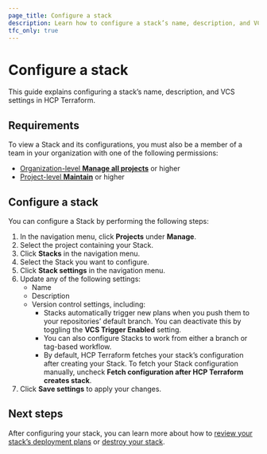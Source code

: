 ```yaml
---
page_title: Configure a stack
description: Learn how to configure a stack’s name, description, and VCS settings in HCP Terraform.
tfc_only: true
---
```


# Configure a stack

This guide explains configuring a stack’s name, description, and VCS settings in HCP Terraform.

## Requirements

To view a Stack and its configurations, you must also be a member of a team in your organization with one of the following permissions:

* [Organization-level **Manage all projects**](/terraform/cloud-docs/users-teams-organizations/permissions#manage-all-projects) or higher  
* [Project-level **Maintain**](/terraform/cloud-docs/users-teams-organizations/permissions#maintain) or higher

## Configure a stack

You can configure a Stack by performing the following steps:

1. In the navigation menu, click **Projects** under **Manage**.  
1. Select the project containing your Stack.  
1. Click **Stacks** in the navigation menu.  
1. Select the Stack you want to configure.  
1. Click **Stack settings** in the navigation menu.  
1. Update any of the following settings:  
   * Name   
   * Description  
   * Version control settings, including:
        * Stacks automatically trigger new plans when you push them to your repositories’ default branch. You can deactivate this by toggling the **VCS Trigger Enabled** setting.  
        * You can also configure Stacks to work from either a branch or tag-based workflow.   
        * By default, HCP Terraform fetches your stack’s configuration after creating your Stack. To fetch your Stack configuration manually, uncheck **Fetch configuration after HCP Terraform creates stack**.  
1. Click **Save settings** to apply your changes.

## Next steps

After configuring your stack, you can learn more about how to [review your stack’s deployment plans](/terraform/cloud-docs/stacks/deploy/plans) or [destroy your stack](/terraform/cloud-docs/stacks/destroy).
